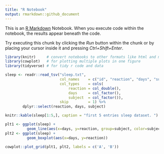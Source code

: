 ```yaml
---
title: "R Notebook"
output: rmarkdown::github_document
---
```

This is an [R Markdown](http://rmarkdown.rstudio.com) Notebook. When you execute code within the notebook, the results appear beneath the code. 

Try executing this chunk by clicking the *Run* button within the chunk or by placing your cursor inside it and pressing *Ctrl+Shift+Enter*. 

```r
library(knitr)     # convert notebooks to other formats like html and markdown
library(cowplot)   # for plotting multiple plots in one figure
library(tidyverse) # for tidy r code and data

```


```r
sleep <- readr::read_tsv("sleep.txt",
                         col_names    = c("id", "reaction", "days", "subject"),
                         col_types    = cols(
                             reaction = col_double(),
                             days     = col_factor(),
                             subject  = col_factor()),
                         skip         = 1) %>%
        dplyr::select(reaction, days, subject)
```

```r
knitr::kable(sleep[1:5,], caption = "first 5 entries sleep dataset. ")
```

```r
plt1 <- ggplot(sleep) + 
          geom_line(aes(x=days, y=reaction, group=subject, color=subject))
plt2 <- ggplot(sleep) + 
          geom_boxplot(aes(x=days, y=reaction))

cowplot::plot_grid(plt1, plt2, labels = c('A', 'B'))
```


